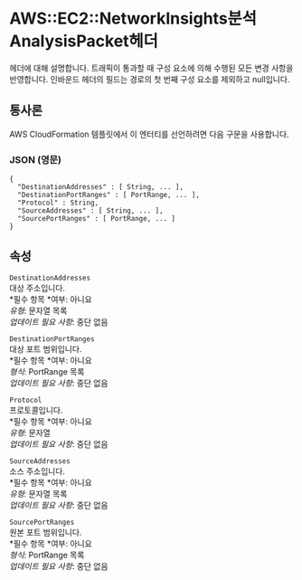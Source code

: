 # AWS::EC2::NetworkInsights분석 AnalysisPacket헤더

헤더에 대해 설명합니다. 트래픽이 통과할 때 구성 요소에 의해 수행된 모든 변경 사항을 반영합니다. 인바운드 헤더의 필드는 경로의 첫 번째 구성 요소를 제외하고 null입니다.

## 통사론

AWS CloudFormation 템플릿에서 이 엔터티를 선언하려면 다음 구문을 사용합니다.

### JSON (영문)

```
{
  "DestinationAddresses" : [ String, ... ],
  "DestinationPortRanges" : [ PortRange, ... ],
  "Protocol" : String,
  "SourceAddresses" : [ String, ... ],
  "SourcePortRanges" : [ PortRange, ... ]
}
```

## 속성

`DestinationAddresses`  
대상 주소입니다.  
*필수 항목 *여부: 아니요  
_유형_: 문자열 목록  
_업데이트 필요 사항_: 중단 없음

`DestinationPortRanges`  
대상 포트 범위입니다.  
*필수 항목 *여부: 아니요  
_형식_: PortRange 목록  
_업데이트 필요 사항_: 중단 없음

`Protocol`  
프로토콜입니다.  
*필수 항목 *여부: 아니요  
_유형_: 문자열  
_업데이트 필요 사항_: 중단 없음

`SourceAddresses`  
소스 주소입니다.  
*필수 항목 *여부: 아니요  
_유형_: 문자열 목록  
_업데이트 필요 사항_: 중단 없음

`SourcePortRanges`  
원본 포트 범위입니다.  
*필수 항목 *여부: 아니요  
_형식_: PortRange 목록  
_업데이트 필요 사항_: 중단 없음

